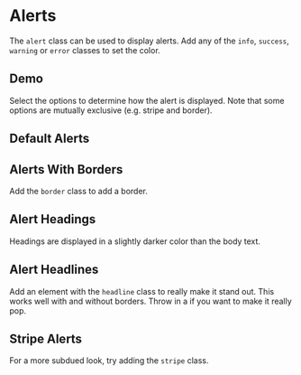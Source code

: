 
# Alerts

The `alert` class can be used to display alerts. Add any of the `info`,
`success`, `warning` or `error` classes to set the color.

## Demo

Select the options to determine how the alert is displayed. Note that some
options are mutually exclusive (e.g. stripe and border).

<Demo/>

## Default Alerts

<Snippet
  file="alert/alert.html"
  caption="Alerts"
  output
/>

## Alerts With Borders

Add the `border` class to add a border.

<Snippet
  file="alert/border.html"
  caption="Added Borders"
  output
/>

## Alert Headings

Headings are displayed in a slightly darker color than the body text.

<Snippet
  file="alert/heads.html"
  caption="Alert Headings"
  output
/>

## Alert Headlines

Add an element with the `headline` class to really make it stand out.  This
works well with and without borders.  Throw in a <ShadowLink/> if you want to
make it really pop.

<Snippet
  file="alert/headlines.html"
  caption="Alert Headlines"
  output
/>

## Stripe Alerts

For a more subdued look, try adding the `stripe` class.

<Snippet
  file="alert/stripe.html"
  caption="Stripe Alert"
  output
/>
